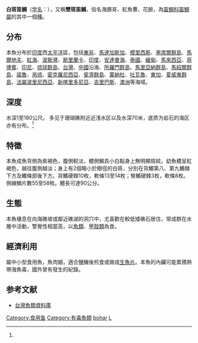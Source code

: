 {{Speciesbox
| name = 白斑笛鯛
| image = Snapper6.jpg
| image_width = 250px
| status = NE
| status_system = IUCN3.1
| genus = Lutjanus
| species = bohar
| authority = [[Forsskål|Forsskål]], 1775<ref name='id7430'>{{cite web| url =http://www.bioinfo.cn/db05/BjdwSpecies.php?action=view&id=7430| title =白斑笛鲷| work =中国动物物种编目数据库| publisher =中国科学院微生物研究所| author =中国科学院动物研究所| accessdate =2009-04-16| deadurl =yes| archiveurl =https://web.archive.org/web/20160305072133/http://www.bioinfo.cn/db05/BjdwSpecies.php?action=view&id=7430| archivedate =2016-03-05}}</ref>
| synonyms = *''Sciaena bohar''<br /><small>Forsskål, 1775</small>
*''Diacope quadriguttata''<br /><small>Cuvier, 1828</small>
*''Diacope labuan''<br /><small>Montrouzier, 1857</small>
*''Mesoprion rubens''<br /><small>Macleay, 1882</small>
*''Lutjanus coatesi''<br /><small>Whitley, 1934</small>
*''Mesoprion rangus''<br /><small>Cuvier, 1828</small>
*''Lutianus nukuhivae''<br /><small>Seale, 1906</small>
*''Sparus lepisurus''<br /><small>Lacepède, 1802</small>
*''Lutjanus rangus''<br /><small>Cuvier, 1828</small>
}}
'''白斑笛鯛'''（[[学名|学名]]：{{lang|la|''Lutjanus bohar''}}），又稱'''雙斑笛鯛'''，俗名海豚哥、紅魚曹、花臉，為[[笛鯛科|笛鯛科]][[笛鯛屬|笛鯛屬]]的其中一個[[種|種]]。

==分布==
本魚分布於[[印度|印度]]西[[太平洋|太平洋]]區，包括[[東非|東非]]、[[馬達加斯加|馬達加斯加]]、[[模里西斯|模里西斯]]、[[塞席爾群島|塞席爾群島]]、[[馬爾地夫|馬爾地夫]]、[[紅海|紅海]]、[[波斯灣|波斯灣]]、[[斯里蘭卡|斯里蘭卡]]、[[印度|印度]]、[[安達曼海|安達曼海]]、[[泰國|泰國]]、[[緬甸|緬甸]]、[[馬來西亞|馬來西亞]]、[[菲律賓|菲律賓]]、[[印尼|印尼]]、[[琉球群島|琉球群島]]、[[台灣|台灣]]、[[中國|中國]]沿海、[[所羅門群島|所羅門群島]]、[[馬里亞納群島|馬里亞納群島]]、[[馬紹爾群島|馬紹爾群島]]、[[諾魯|諾魯]]、[[帛琉|帛琉]]、[[密克羅尼西亞|密克羅尼西亞]]、[[斐濟群島|斐濟群島]]、[[萬納杜|萬納杜]]、[[吐瓦魯|吐瓦魯]]、[[東加|東加]]、[[夏威夷群島|夏威夷群島]]、[[法屬波里尼西亞|法屬波里尼西亞]]、[[新喀里多尼亞|新喀里多尼亞]]、[[吉里巴斯|吉里巴斯]]、[[澳洲|澳洲]]等海域。

==深度==
水深1至180公尺。
多见于珊瑚礁附近近浅水区以及水深70米，底质为岩石的海区亦有分布。<ref name='id7430'/>

==特徵==
本魚成魚背側為紫褐色，腹側較淡，體側鱗具小白點身上無明顯斑紋。幼魚體呈紅褐色，越往腹側越淡；身上有2個略小於眼徑的白斑，分別在背鰭第八、第九鰭棘下方及鰭條部後下方。背鰭硬棘10枚，軟條13至14枚；臀鰭硬棘3枚，軟條8枚。側線鱗片數55至58枚。體長可達90公分。

==生態==
本魚棲息在向海礁坡或鄰近礁湖的洞穴中，尤喜歡在較低矮礁石居住，常成群在水層中活動，警覺性相當高，以[[魚類|魚類]]、[[甲殼類|甲殼類]]為食。

==經濟利用==
屬中小型食用魚，魚肉細，適合鹽醃後煎食或做成[[生魚片|生魚片]]。本魚的內臟可能累積熱帶海魚毒，國外曾有發生的紀錄。

==参考文献==
{{reflist}}
*[http://fishdb.sinica.edu.tw/ 台灣魚類資料庫] {{Wayback|url=http://fishdb.sinica.edu.tw/ |date=20160304193340 }}
{{wikispecies|Lutjanus bohar}}
{{Taxonbar|from=Q2704925}}

[[Category:食用鱼|Category:食用鱼]]
[[Category:有毒魚類|Category:有毒魚類]]
[[Category:笛鯛屬|bohar]]
[[Category:1775年描述的魚類|L]]